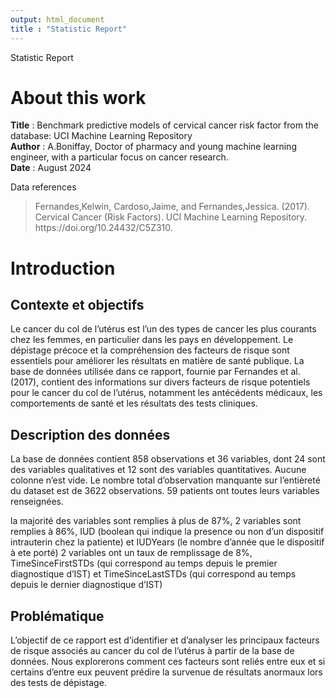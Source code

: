 ```yaml
---
output: html_document
title : "Statistic Report"
---
```


Statistic Report 

# About this work

**Title** : Benchmark predictive models of cervical cancer risk factor from the database: UCI Machine Learning Repository  
**Author** : A.Boniffay, Doctor of pharmacy and young machine learning engineer, with a particular focus on cancer research.  
**Date** : August 2024   

Data references  

> Fernandes,Kelwin, Cardoso,Jaime, and Fernandes,Jessica. (2017). Cervical Cancer (Risk Factors). UCI Machine Learning Repository. https://doi.org/10.24432/C5Z310.


# Introduction

## Contexte et objectifs  
Le cancer du col de l'utérus est l'un des types de cancer les plus 
courants chez les femmes, en particulier dans les pays en développement. 
Le dépistage précoce et la compréhension des facteurs de risque sont 
essentiels pour améliorer les résultats en matière de santé publique. 
La base de données utilisée dans ce rapport, fournie par Fernandes et al. 
(2017), contient des informations sur divers facteurs de risque potentiels 
pour le cancer du col de l'utérus, notamment les antécédents médicaux, les 
comportements de santé et les résultats des tests cliniques.  

## Description des données  
La base de données contient 858 observations et 36 variables, 
dont 24 sont des variables qualitatives et 12 sont des variables quantitatives. Aucune colonne n'est vide. 
Le nombre total d'observation manquante sur l'entièreté du dataset est de 3622 observations. 59 patients ont 
toutes leurs variables renseignées.   
  
la majorité des variables sont remplies à plus de 87%, 
2 variables sont remplies à  86%, IUD (boolean qui indique la presence ou non d'un dispositif intrauterin chez la patiente) 
et IUDYears (le nombre d'année que le dispositif à ete porté)
2 variables ont un taux de remplissage de 8%, TimeSinceFirstSTDs (qui correspond au temps depuis le premier diagnostique d'IST) 
et TimeSinceLastSTDs (qui correspond au temps depuis le dernier diagnostique d'IST)


## Problématique  
L'objectif de ce rapport est d'identifier et d'analyser les principaux 
facteurs de risque associés au cancer du col de l'utérus à partir de la 
base de données. Nous explorerons comment ces facteurs sont reliés entre
eux et si certains d'entre eux peuvent prédire la survenue de résultats 
anormaux lors des tests de dépistage.  
